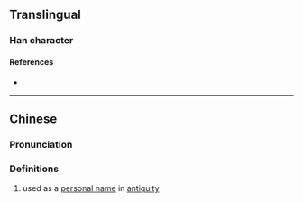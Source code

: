 {{character info}}
==Translingual==

===Han character===
{{Han char|rn=86|rad=火|as=13|sn=17|four=90836|canj=FYTP|ids=⿰火意}}

====References====
* {{Han ref|kx=0685.201|dkj=19493|hdz=32242.030|uh=71F1|ud=29169|bh=ED5D|bd=60765}}

----

==Chinese==
{{zh-forms}}

===Pronunciation===
{{zh-pron
|m=yì
|c=ji3
|mc=
|oc=
|ma=
|cat=pn
}}

===Definitions===
{{zh-hanzi}}

# used as a [[personal name]] in [[antiquity]]